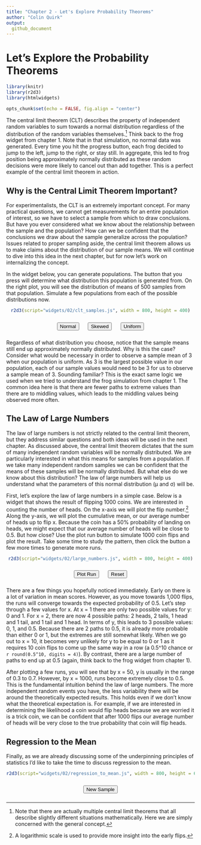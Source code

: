 ```yaml
---
title: "Chapter 2 - Let's Explore Probability Theorems"
author: "Colin Quirk"
output:
  github_document
---
```


# Let's Explore the Probability Theorems

```r
library(knitr)
library(r2d3)
library(htmlwidgets)

opts_chunk$set(echo = FALSE, fig.align = "center")
```

The central limit theorem (CLT) describes the property of independent random variables to sum towards a normal distribution regardless of the distribution of the random variables themselves.^[Note that there are actually multiple central limit theorems that all describe slightly different situations mathematically. Here we are simply concerned with the general concept.] Think back to the frog widget from chapter 1. Note that in that simulation, no normal data was generated. Every time you hit the progress button, each frog decided to jump to the left, jump to the right, or stay still. In aggregate, this led to frog position being approximately normally distributed as these random decisions were more likely to cancel out than add together. This is a perfect example of the central limit theorem in action.

## Why is the Central Limit Theorem Important?

For experimentalists, the CLT is an extremely important concept. For many practical questions, we cannot get measurements for an entire population of interest, so we have to select a sample from which to draw conclusions. But have you ever considered what we know about the relationship between the sample and the population? How can we be confident that the conclusions we draw about the sample generalize across the population? Issues related to proper sampling aside, the central limit theorem allows us to make claims about the distribution of our sample means. We will continue to dive into this idea in the next chapter, but for now let's work on internalizing the concept. 

In the widget below, you can generate populations. The button that you press will determine what distribution this population is generated from. On the right plot, you will see the distribution of means of 500 samples from that population. Simulate a few populations from each of the possible distributions now.

<center>
```r
r2d3(script="widgets/02/clt_samples.js", width = 800, height = 400)
```

<form>
  <button id='normalDistButton' style='margin: 10px'>Normal</button>
  <button id='skewDistButton' style='margin: 10px'>Skewed</button>
  <button id='unifDistButton' style='margin: 10px'>Uniform</button>
</form>
</center>

Regardless of what distribution you choose, notice that the sample means still end up approximately normally distributed. Why is this the case? Consider what would be necessary in order to observe a sample mean of 3 when our population is uniform. As 3 is the largest possible value in our population, each of our sample values would need to be 3 for us to observe a sample mean of 3. Sounding familiar? This is the exact same logic we used when we tried to understand the frog simulation from chapter 1. The common idea here is that there are fewer paths to extreme values than there are to middling values, which leads to the middling values being observed more often.

## The Law of Large Numbers

The law of large numbers is not strictly related to the central limit theorem, but they address similar questions and both ideas will be used in the next chapter. As discussed above, the central limit theorem dictates that the sum of many independent random variables will be normally distributed. We are particularly interested in what this means for samples from a population. If we take many independent random samples we can be confident that the means of these samples will be normally distributed. But what else do we know about this distribution? The law of large numbers will help us understand what the parameters of this normal distribution (μ and σ) will be.

First, let's explore the law of large numbers in a simple case. Below is a widget that shows the result of flipping 1000 coins. We are interested in counting the number of heads. On the x-axis we will plot the flip number.^[A logarithmic scale is used to provide more insight into the early flips.] Along the y-axis, we will plot the cumulative mean, or our average number of heads up to flip x. Because the coin has a 50% probability of landing on heads, we might expect that our average number of heads will be close to 0.5. But how close? Use the plot run button to simulate 1000 coin flips and plot the result. Take some time to study the pattern, then click the button a few more times to generate more runs.

<center>
```r
r2d3(script="widgets/02/large_numbers.js", width = 800, height = 400)
```

<form>
  <button id='plotButton' style='margin: 10px'>Plot Run</button>
  <button id='resetButton' style='margin: 10px'>Reset</button>
</form>
</center>

There are a few things you hopefully noticed immediately. Early on there is a lot of variation in mean scores. However, as you move towards 1,000 flips, the runs will converge towards the expected probability of 0.5. Let's step through a few values for x. At x = 1 there are only two possible values for y: 0 and 1. For x = 2, there are now 4 possible paths: 2 heads, 2 tails, 1 head and 1 tail, and 1 tail and 1 head. In terms of y, this leads to 3 possible values: 0, 1, and 0.5. Because there are 2 paths to 0.5, it is already more probable than either 0 or 1, but the extremes are still somewhat likely. When we go out to x = 10, it becomes very unlikely for y to be equal to 0 or 1 as it requires 10 coin flips to come up the same way in a row (a 0.5^10 chance or `r round(0.5^10, digits = 4)`). By contrast, there are a large number of paths to end up at 0.5 (again, think back to the frog widget from chapter 1).

After plotting a few runs, you will see that by x = 50, y is usually in the range of 0.3 to 0.7. However, by x = 1000, runs become extremely close to 0.5. This is the fundamental intuition behind the law of large numbers. The more independent random events you have, the less variability there will be around the theoretically expected results. This holds even if we don't know what the theoretical expectation is. For example, if we are interested in determining the likelihood a coin would flip heads because we are worried it is a trick coin, we can be confident that after 1000 flips our average number of heads will be very close to the true probability that coin will flip heads.

## Regression to the Mean

Finally, as we are already discussing some of the underpinning principles of statistics I'd like to take the time to discuss regression to the mean.

<center>
```r
r2d3(script="widgets/02/regression_to_mean.js", width = 800, height = 600)
```

<form>
  <button id='newSampleButton' style='margin: 10px'>New Sample</button>
</form>
</center>

